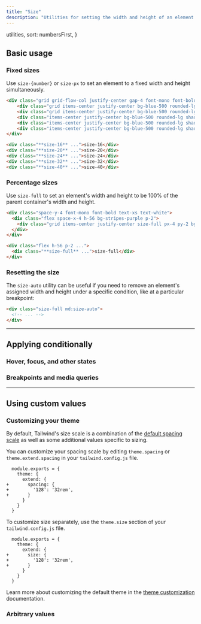 ```yaml
---
title: "Size"
description: "Utilities for setting the width and height of an element simultaneously."
---
```



  utilities,
  sort: numbersFirst,
}

## Basic usage

### Fixed sizes

Use `size-{number}` or `size-px` to set an element to a fixed width and height simultaneously.

```html {{ example: true }}
<div class="grid grid-flow-col justify-center gap-4 font-mono font-bold text-xs text-center text-white">
    <div class="grid items-center justify-center bg-blue-500 rounded-lg shadow-lg size-16">size-16</div>
    <div class="grid items-center justify-center bg-blue-500 rounded-lg shadow-lg size-20">size-20</div>
    <div class="items-center justify-center bg-blue-500 rounded-lg shadow-lg size-24 grid">size-24</div>
    <div class="items-center justify-center bg-blue-500 rounded-lg shadow-lg size-32 hidden sm:grid">size-32</div>
    <div class="items-center justify-center bg-blue-500 rounded-lg shadow-lg size-40 hidden md:grid">size-40</div>
</div>
```

```html
<div class="**size-16** ...">size-16</div>
<div class="**size-20** ...">size-20</div>
<div class="**size-24** ...">size-24</div>
<div class="**size-32** ...">size-32</div>
<div class="**size-40** ...">size-40</div>
```

### Percentage sizes

Use `size-full` to set an element's width and height to be 100% of the parent container's width and height.

```html {{ example: true }}
<div class="space-y-4 font-mono font-bold text-xs text-white">
  <div class="flex space-x-4 h-56 bg-stripes-purple p-2">
    <div class="grid items-center justify-center size-full px-4 py-2 bg-violet-500 rounded-lg shadow-lg text-center">size-full</div>
  </div>
</div>
```

```html
<div class="flex h-56 p-2 ...">
  <div class="**size-full** ...">size-full</div>
</div>
```

### Resetting the size

The `size-auto` utility can be useful if you need to remove an element's assigned width and height under a specific condition, like at a particular breakpoint:

```html
<div class="size-full md:size-auto">
  <!-- ... -->
</div>
```

---

## <Heading ignore>Applying conditionally</Heading>

### <Heading ignore>Hover, focus, and other states</Heading>

<HoverFocusAndOtherStates defaultClass="size-48" featuredClass="size-full" />

### <Heading ignore>Breakpoints and media queries</Heading>

<BreakpointsAndMediaQueries defaultClass="size-48" featuredClass="size-full" />

---

## Using custom values

### Customizing your theme

By default, Tailwind's size scale is a combination of the [default spacing scale](/docs/customizing-spacing#default-spacing-scale) as well as some additional values specific to sizing.

You can customize your spacing scale by editing `theme.spacing` or `theme.extend.spacing` in your `tailwind.config.js` file.

```diff-js {{ filename: 'tailwind.config.js' }}
  module.exports = {
    theme: {
      extend: {
+       spacing: {
+         '128': '32rem',
+       }
      }
    }
  }
```

To customize size separately, use the `theme.size` section of your `tailwind.config.js` file.

```diff-js {{ filename: 'tailwind.config.js' }}
  module.exports = {
    theme: {
      extend: {
+       size: {
+         '128': '32rem',
+       }
      }
    }
  }
```

Learn more about customizing the default theme in the [theme customization](/docs/theme#customizing-the-default-theme) documentation.

### Arbitrary values

<ArbitraryValues property="size" featuredClass="size-[32rem]" />
